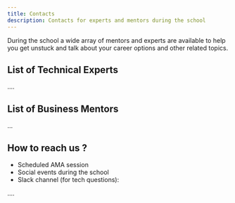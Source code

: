 ```yaml
---
title: Contacts
description: Contacts for experts and mentors during the school
---
```


During the school a wide array of mentors and experts are available to help you get unstuck and talk about
your career options and other related topics.

## List of Technical Experts

....

## List of Business Mentors

...

## How to reach us ?

- Scheduled AMA session
- Social events during the school
- Slack channel (for tech questions):

....
